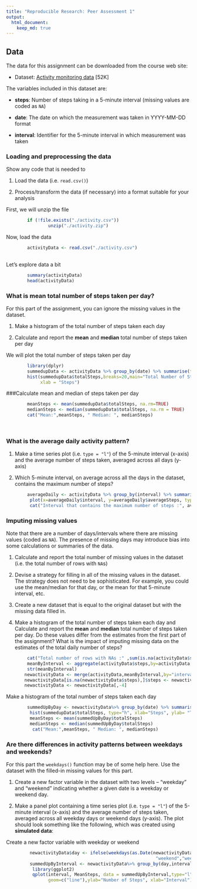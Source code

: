 ```yaml
---
title: "Reproducible Research: Peer Assessment 1"
output: 
  html_document:
    keep_md: true
---
```

## Data

The data for this assignment can be downloaded from the course web
site:

* Dataset: [Activity monitoring data](https://d396qusza40orc.cloudfront.net/repdata%2Fdata%2Factivity.zip) [52K]

The variables included in this dataset are:

* **steps**: Number of steps taking in a 5-minute interval (missing
    values are coded as `NA`)

* **date**: The date on which the measurement was taken in YYYY-MM-DD
    format

* **interval**: Identifier for the 5-minute interval in which
    measurement was taken

### Loading and preprocessing the data

Show any code that is needed to

1. Load the data (i.e. `read.csv()`)

2. Process/transform the data (if necessary) into a format suitable for your analysis


First, we will unzip the file
```r
        if (!file.exists("./activity.csv"))
                unzip("./activity.zip")
```
Now, load the data 
```r
        activityData <- read.csv("./activity.csv")
       
```
Let's explore data a bit
```r
        summary(activityData)
        head(activityData)
```
### What is mean total number of steps taken per day?

For this part of the assignment, you can ignore the missing values in
the dataset.

1. Make a histogram of the total number of steps taken each day

2. Calculate and report the **mean** and **median** total number of steps taken per day

We will plot the total number of steps taken per day
```r
        
        library(dplyr)
        summedupData <- activityData %>% group_by(date) %>% summarise(totalSteps = sum(steps),na.rm=TRUE)
        hist(summedupData$totalSteps,breaks=20,main="Total Number of Steps Taken Each Day",
             xlab = "Steps")
```


###Calculate mean and median of steps taken per day

```r
        meanSteps <- mean(summedupData$totalSteps, na.rm=TRUE)
        medianSteps <- median(summedupData$totalSteps, na.rm = TRUE)
        cat("Mean:",meanSteps, " Median: ", medianSteps)
        
        
```
### What is the average daily activity pattern?

1. Make a time series plot (i.e. `type = "l"`) of the 5-minute interval (x-axis) and the average number of steps taken, averaged across all days (y-axis)

2. Which 5-minute interval, on average across all the days in the dataset, contains the maximum number of steps?

```r
        averageDaily <- activityData %>% group_by(interval) %>% summarise(averageSteps =mean(steps,na.rm=TRUE))
         plot(x=averageDaily$interval, y=averageDaily$averageSteps, type="l", xlab= "Interval", ylab = "Average of Daily Steps", main= "Average of steps by interval")
         cat("Interval that contains the maximum number of steps :", averageDaily[which.max(averageDaily$averageSteps),]$interval)
```

### Imputing missing values

Note that there are a number of days/intervals where there are missing
values (coded as `NA`). The presence of missing days may introduce
bias into some calculations or summaries of the data.

1. Calculate and report the total number of missing values in the dataset (i.e. the total number of rows with `NA`s)

2. Devise a strategy for filling in all of the missing values in the dataset. The strategy does not need to be sophisticated. For example, you could use the mean/median for that day, or the mean for that 5-minute interval, etc.

3. Create a new dataset that is equal to the original dataset but with the missing data filled in.

4. Make a histogram of the total number of steps taken each day and Calculate and report the **mean** and **median** total number of steps taken per day. Do these values differ from the estimates from the first part of the assignment? What is the impact of imputing missing data on the estimates of the total daily number of steps?

```r
        cat("Total number of rows with NAs :" ,sum(is.na(activityData$steps)))
        meanByInterval <- aggregate(activityData$steps,by=activityData["interval"],FUN=mean,na.rm=TRUE)
        str(meanByInterval)
       newactivityData <- merge(activityData,meanByInterval,by="interval")
       newactivityData[is.na(newactivityData$steps),]$steps <- newactivityData[is.na(newactivityData$steps),]$x
       newactivityData <- newactivityData[,-4]
 ```
Make a histogram of the total number of steps taken each day
 
```r
        summedUpByDay <- newactivityData%>% group_by(date) %>% summarise(totalSteps = sum(steps))
         hist(summedupData$totalSteps, type="h", xlab="Steps", ylab= "Total number of steps", main = "Activity Monitoring Data")
         meanSteps <- mean(summedUpByDay$totalSteps)
         medianSteps <- median(summedUpByDay$totalSteps)
          cat("Mean:",meanSteps, " Median: ", medianSteps)
```

### Are there differences in activity patterns between weekdays and weekends?

For this part the `weekdays()` function may be of some help here. Use
the dataset with the filled-in missing values for this part.

1. Create a new factor variable in the dataset with two levels -- "weekday" and "weekend" indicating whether a given date is a weekday or weekend day.

1. Make a panel plot containing a time series plot (i.e. `type = "l"`) of the 5-minute interval (x-axis) and the average number of steps taken, averaged across all weekday days or weekend days (y-axis). The plot should look something like the following, which was created using **simulated data**:


Create a new factor variable with weekday or weekend
 
```r

         newactivityData$day <- ifelse(weekdays(as.Date(newactivityData$date)) == "Saturday" |                                   weekdays(as.Date(newactivityData$date)) == "Sunday", 
                                                         "weekend","weekday")
         summedUpByInterval <- newactivityData%>% group_by(day,interval) %>% summarise(MeanSteps = mean(steps))
          library(ggplot2)
          qplot(interval, MeanSteps, data = summedUpByInterval,type="l",
                geom=c("line"),ylab="Number of Steps", xlab="Interval") + facet_wrap(~ day, ncol = 1)
```
